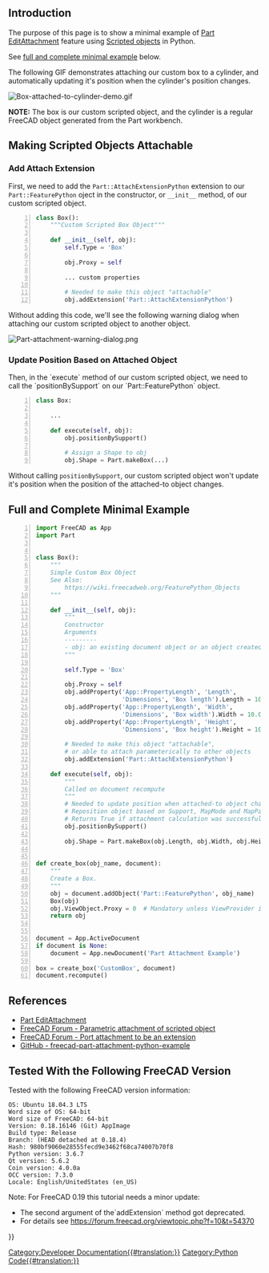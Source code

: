 <languages/>
{{TOCright}}
<translate>

==Introduction== <!--T:1-->

<!--T:2-->
The purpose of this page is to show a minimal example of [[Part_EditAttachment|Part EditAttachment]] feature using [[Scripted objects]] in Python.

<!--T:3-->
See [[#Full_and_Complete_Minimal_Example|full and complete minimal example]] below.

<!--T:4-->
The following GIF demonstrates attaching our custom box to a cylinder, and automatically updating it's position when the cylinder's position changes.

</translate>
[[File:Box-attached-to-cylinder-demo.gif]]
<translate>

<!--T:5-->
'''NOTE:''' The box is our custom scripted object, and the cylinder is a regular FreeCAD object generated from the Part workbench.

==Making Scripted Objects Attachable== <!--T:6-->

===Add Attach Extension=== <!--T:7-->

<!--T:8-->
First, we need to add the <code>Part::AttachExtensionPython</code> extension to our <code>Part::FeaturePython</code> oject in the constructor, or <code>__init__</code> method, of our custom scripted object.
</translate>
<syntaxhighlight lang="python" line='line'>
class Box():
    """Custom Scripted Box Object"""

    def __init__(self, obj):
        self.Type = 'Box'

        obj.Proxy = self
        
        ... custom properties

        # Needed to make this object "attachable"
        obj.addExtension('Part::AttachExtensionPython')
</syntaxhighlight>
<translate>
<!--T:9-->
Without adding this code, we'll see the following warning dialog when attaching our custom scripted object to another object.

</translate>
[[File:Part-attachment-warning-dialog.png]]
<translate>

===Update Position Based on Attached Object=== <!--T:10-->

<!--T:11-->
Then, in the `execute` method of our custom scripted object, we need to call the `positionBySupport` on our `Part::FeaturePython` object.
</translate>
<syntaxhighlight lang="python" line='line'>
class Box:
    
    ...

    def execute(self, obj):
        obj.positionBySupport()
        
        # Assign a Shape to obj
        obj.Shape = Part.makeBox(...)
</syntaxhighlight>
<translate>
<!--T:12-->
Without calling <code>positionBySupport</code>, our custom scripted object won't update it's position when the position of the attached-to object changes.

==Full and Complete Minimal Example== <!--T:13-->
</translate>
<syntaxhighlight lang="python" line='line'>
import FreeCAD as App
import Part


class Box():
    """
    Simple Custom Box Object
    See Also:
        https://wiki.freecadweb.org/FeaturePython_Objects
    """

    def __init__(self, obj):
        """
        Constructor
        Arguments
        ---------
        - obj: an existing document object or an object created with FreeCAD.Document.addObject('Part::FeaturePython', '{name}').
        """

        self.Type = 'Box'

        obj.Proxy = self
        obj.addProperty('App::PropertyLength', 'Length',
                        'Dimensions', 'Box length').Length = 10.0
        obj.addProperty('App::PropertyLength', 'Width',
                        'Dimensions', 'Box width').Width = 10.0
        obj.addProperty('App::PropertyLength', 'Height',
                        'Dimensions', 'Box height').Height = 10.0

        # Needed to make this object "attachable",
        # or able to attach parameterically to other objects
        obj.addExtension('Part::AttachExtensionPython')

    def execute(self, obj):
        """
        Called on document recompute
        """
        # Needed to update position when attached-to object changes position.
        # Reposition object based on Support, MapMode and MapPathParameter properties.
        # Returns True if attachment calculation was successful, False if object is not attached and Placement wasn't updated,
        obj.positionBySupport()

        obj.Shape = Part.makeBox(obj.Length, obj.Width, obj.Height)


def create_box(obj_name, document):
    """
    Create a Box.
    """
    obj = document.addObject('Part::FeaturePython', obj_name)
    Box(obj)
    obj.ViewObject.Proxy = 0  # Mandatory unless ViewProvider is coded
    return obj


document = App.ActiveDocument
if document is None:
    document = App.newDocument('Part Attachment Example')

box = create_box('CustomBox', document)
document.recompute()
</syntaxhighlight>
<translate>

==References== <!--T:14-->

<!--T:15-->
* [[Part_EditAttachment|Part EditAttachment]]
* [https://forum.freecad.org/viewtopic.php?f=22&t=24794 FreeCAD Forum - Parametric attachment of scripted object]
* [https://forum.freecad.org/viewtopic.php?f=10&t=18978&start=10 FreeCAD Forum - Port attachment to be an extension]
* [https://github.com/gbroques/freecad-part-attachment-python-example GitHub - freecad-part-attachment-python-example]

==Tested With the Following FreeCAD Version== <!--T:16-->

<!--T:17-->
Tested with the following FreeCAD version information:
</translate>
<pre>
OS: Ubuntu 18.04.3 LTS
Word size of OS: 64-bit
Word size of FreeCAD: 64-bit
Version: 0.18.16146 (Git) AppImage
Build type: Release
Branch: (HEAD detached at 0.18.4)
Hash: 980bf9060e28555fecd9e3462f68ca74007b70f8
Python version: 3.6.7
Qt version: 5.6.2
Coin version: 4.0.0a
OCC version: 7.3.0
Locale: English/UnitedStates (en_US)
</pre>
<translate>

<!--T:18-->
Note: For FreeCAD 0.19 this tutorial needs a minor update:
* The second argument of the`addExtension` method got deprecated.
* For details see https://forum.freecad.org/viewtopic.php?f=10&t=54370

</translate>
{{Powerdocnavi{{#translation:}}}}
[[Category:Developer Documentation{{#translation:}}]]
[[Category:Python Code{{#translation:}}]]
{{clear}}